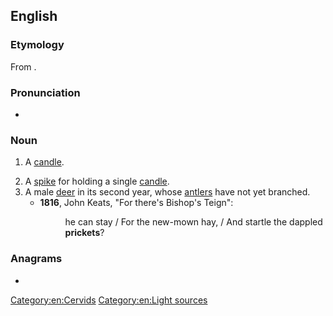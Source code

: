 ==English==

===Etymology===
From {{suffix|en|prick|et}}.

===Pronunciation===
* {{a|UK}} {{IPA|en|/ˈpɹɪkɪt/}}

===Noun===
{{en-noun}}

# {{lb|en|obsolete}} A [[candle]]. {{defdate|14th-17th c.}}
# A [[spike]] for holding a single [[candle]]. {{defdate|from 15th c.}}
# A male [[deer]] in its second year, whose [[antler]]s have not yet branched. {{defdate|from 15th c.}}
#* '''1816''', John Keats, "For there's Bishop's Teign":
#*: he can stay / For the new-mown hay, / And startle the dappled '''prickets'''?

===Anagrams===
* {{anagrams|en|a=ceikprt|Petrick}}

[[Category:en:Cervids]]
[[Category:en:Light sources]]